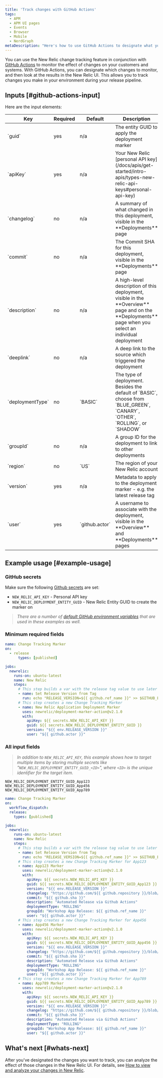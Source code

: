 ```yaml
---
title: 'Track changes with GitHub Actions'
tags:
  - APM
  - APM UI pages
  - Events
  - Browser
  - Mobile
  - NerdGraph
metaDescription: "Here's how to use GitHub Actions to designate what you want to capture with change tracking."
---
```



You can use the New Relic change tracking feature in conjunction with [GitHub Actions](https://docs.github.com/en/actions) to monitor the effect of changes on your customers and systems. With GitHub Actions, you can designate which changes to monitor, and then look at the results in the New Relic UI. This allows you to track changes you make in your environment during your release pipeline.

## Inputs [#github-actions-input]

Here are the input elements:

<table>
  <thead>
    <tr>
      <th style={{ width: "200px" }}>
        Key
      </th>
      <th>
        Required
      </th>
      <th style={{ width: "200px" }}>
        Default
      </th>
      <th>
        Description
      </th>
    </tr>
  </thead>
    <tbody>
    <tr>
      <td>
        `guid`
      </td>
      <td>
        yes
      </td>
      <td>
        n/a
      </td>
      <td>
        The entity GUID to apply the deployment marker
      </td>
    </tr>
    <tr>
      <td>
        `apiKey`
      </td>
      <td>
        yes
      </td>
      <td>
        n/a
      </td>
      <td>
        Your New Relic [personal API key](/docs/apis/get-started/intro-apis/types-new-relic-api-keys#personal-api-key)
      </td>
    </tr>
    <tr>
      <td>
        `changelog`
      </td>
      <td>
        no
      </td>
      <td>
        n/a
      </td>
      <td>
        A summary of what changed in this deployment, visible in the **Deployments** page
      </td>
    </tr>
    <tr>
      <td>
        `commit`
      </td>
      <td>
        no
      </td>
      <td>
        n/a
      </td>
      <td>
        The Commit SHA for this deployment, visible in the **Deployments** page
      </td>
    </tr>
    <tr>
      <td>
        `description`
      </td>
      <td>
        no
      </td>
      <td>
        n/a
      </td>
      <td>
        A high-level description of this deployment, visible in the **Overview** page and on the **Deployments** page when you select an individual deployment
      </td>
    </tr>
    <tr>
      <td>
        `deeplink`
      </td>
      <td>
        no
      </td>
      <td>
        n/a
      </td>
      <td>
        A deep link to the source which triggered the deployment
      </td>
    </tr>
    <tr>
      <td>
        `deploymentType`
      </td>
      <td>
        no
      </td>
      <td>
        `BASIC`
      </td>
      <td>
        The type of deployment. Besides the default of `BASIC`, choose from `BLUE_GREEN`, `CANARY`, `OTHER`, `ROLLING`, or `SHADOW`
      </td>
    </tr>
    <tr>
      <td>
        `groupId`
      </td>
      <td>
        no
      </td>
      <td>
        n/a
      </td>
      <td>
        A group ID for the deployment to link to other deployments
      </td>
    </tr>
    <tr>
      <td>
        `region`
      </td>
      <td>
        no
      </td>
      <td>
        `US`
      </td>
      <td>
        The region of your New Relic account
      </td>
    </tr>
    <tr>
      <td>
        `version`
      </td>
      <td>
        yes
      </td>
      <td>
        n/a
      </td>
      <td>
        Metadata to apply to the deployment marker - e.g. the latest release tag
      </td>
    </tr>
    <tr>
      <td>
        `user`
      </td>
      <td>
        yes
      </td>
      <td>
        `github.actor`
      </td>
      <td>
        A username to associate with the deployment, visible in the **Overview** and **Deployments** pages
      </td>
    </tr>
  </tbody>
</table>

## Example usage [#example-usage]

### GitHub secrets

Make sure the following [Github secrets](https://docs.github.com/en/actions/security-guides/encrypted-secrets#about-encrypted-secrets) are set:
* `NEW_RELIC_API_KEY` - Personal API key
* `NEW_RELIC_DEPLOYMENT_ENTITY_GUID` - New Relic Entity GUID to create the marker on

>*There are a number of [default GitHub environment variables](https://docs.github.com/en/actions/learn-github-actions/variables#default-environment-variables) that are used in these examples as well.*
### Minimum required fields

```yaml
name: Change Tracking Marker
on:
  - release
      types: [published]

jobs:
  newrelic:
    runs-on: ubuntu-latest
    name: New Relic
    steps:
      # This step builds a var with the release tag value to use later
      - name: Set Release Version from Tag
        run: echo "RELEASE_VERSION=${{ github.ref_name }}" >> $GITHUB_ENV
      # This step creates a new Change Tracking Marker
      - name: New Relic Application Deployment Marker
        uses: newrelic/deployment-marker-action@v2.1.0
        with:
          apiKey: ${{ secrets.NEW_RELIC_API_KEY }}
          guid: ${{ secrets.NEW_RELIC_DEPLOYMENT_ENTITY_GUID }}
          version: "${{ env.RELEASE_VERSION }}"
          user: "${{ github.actor }}"
```

### All input fields

>*In addition to `NEW_RELIC_API_KEY`, this example shows how to target multiple items by storing multiple secrets like "`NEW_RELIC_DEPLOYMENT_ENTITY_GUID_<ID>`", where `<ID>` is the unique identifier for the target item.*

```
NEW_RELIC_DEPLOYMENT_ENTITY_GUID_App123
NEW_RELIC_DEPLOYMENT_ENTITY_GUID_App456
NEW_RELIC_DEPLOYMENT_ENTITY_GUID_App789
```

```yaml
name: Change Tracking Marker
on:
  workflow_dispatch:
  release:
    types: [published]

jobs:
  newrelic:
    runs-on: ubuntu-latest
    name: New Relic
    steps:
      # This step builds a var with the release tag value to use later
      - name: Set Release Version from Tag
        run: echo "RELEASE_VERSION=${{ github.ref_name }}" >> $GITHUB_ENV
      # This step creates a new Change Tracking Marker for App123
      - name: App123 Marker
        uses: newrelic/deployment-marker-action@v2.1.0
        with:
          apiKey: ${{ secrets.NEW_RELIC_API_KEY }}
          guid: ${{ secrets.NEW_RELIC_DEPLOYMENT_ENTITY_GUID_App123 }}
          version: "${{ env.RELEASE_VERSION }}"
          changelog: "https://github.com/${{ github.repository }}/blob/master/CHANGELOG.md"
          commit: "${{ github.sha }}"
          description: "Automated Release via Github Actions"
          deploymentType: "ROLLING"
          groupId: "Workshop App Release: ${{ github.ref_name }}"
          user: "${{ github.actor }}"
      # This step creates a new Change Tracking Marker for App456
      - name: App456 Marker
        uses: newrelic/deployment-marker-action@v2.1.0
        with:
          apiKey: ${{ secrets.NEW_RELIC_API_KEY }}
          guid: ${{ secrets.NEW_RELIC_DEPLOYMENT_ENTITY_GUID_App456 }}
          version: "${{ env.RELEASE_VERSION }}"
          changelog: "https://github.com/${{ github.repository }}/blob/master/CHANGELOG.md"
          commit: "${{ github.sha }}"
          description: "Automated Release via Github Actions"
          deploymentType: "ROLLING"
          groupId: "Workshop App Release: ${{ github.ref_name }}"
          user: "${{ github.actor }}"
      # This step creates a new Change Tracking Marker for App789
      - name: App789 Marker
        uses: newrelic/deployment-marker-action@v2.1.0
        with:
          apiKey: ${{ secrets.NEW_RELIC_API_KEY }}
          guid: ${{ secrets.NEW_RELIC_DEPLOYMENT_ENTITY_GUID_App789 }}
          version: "${{ env.RELEASE_VERSION }}"
          changelog: "https://github.com/${{ github.repository }}/blob/master/CHANGELOG.md"
          commit: "${{ github.sha }}"
          description: "Automated Release via Github Actions"
          deploymentType: "ROLLING"
          groupId: "Workshop App Release: ${{ github.ref_name }}"
          user: "${{ github.actor }}"
```

## What's next [#whats-next]

After you've designated the changes you want to track, you can analyze the effect of those changes in the New Relic UI. For details, see [How to view and analyze your changes in New Relic](/docs/change-tracking/change-tracking-view-analyze).

